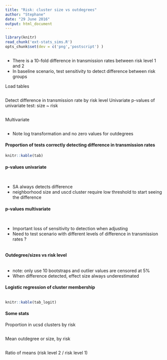 ```yaml
---
title: "Risk: cluster size vs outdegrees"
author: "Stephane"
date: "29 June 2016"
output: html_document
---
```


```r
library(knitr)
read_chunk('ext-stats_sims.R')
opts_chunk$set(dev = c('png','postscript') )
```

```r
```
* There is a 10-fold difference in transmission rates between risk level 1 and 2
* In baseline scenario, test sensitivity to detect difference between risk groups

Load tables
```r
```

Detect difference in transmission rate by risk level
Univariate
p-values of univariate test: size ~ risk

```r
```

Multivariate

```r
```
* Note log transformation and no zero values for outdegrees

#### Proportion of tests correctly detecting difference in transmission rates
```r
knitr::kable(tab)
```



#### p-values univariate
```r
```

```r
```

* SA always detects difference
* neighborhood size and uscd cluster require low threshold to start seeing the difference

#### p-values multivariate
```r
```

```r
```

* Important loss of sensitivity to detection when adjusting
* Need to test scenario with different levels of difference in transmission rates ?

```r
```

#### Outdegree/sizes vs risk level
```r
```

* note: only use 10 bootstraps and outlier values are censored at 5%
* When difference detected, effect size always underestimated

#### Logistic regression of cluster membership
```r

```

```r
knitr::kable(tab_logit)
```

#### Some stats
Proportion in ucsd clusters by risk
```r
```

Mean outdegree or size, by risk
```r
```

Ratio of means (risk level 2 / risk level 1)
```r
```





